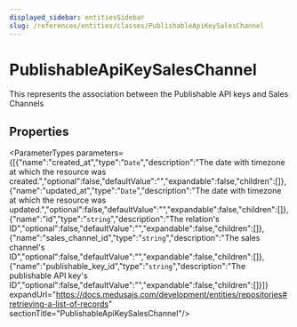 ```yaml
---
displayed_sidebar: entitiesSidebar
slug: /references/entities/classes/PublishableApiKeySalesChannel
---
```



# PublishableApiKeySalesChannel

This represents the association between the Publishable API keys and Sales Channels

## Properties

<ParameterTypes parameters={[{"name":"created_at","type":"`Date`","description":"The date with timezone at which the resource was created.","optional":false,"defaultValue":"","expandable":false,"children":[]},{"name":"updated_at","type":"`Date`","description":"The date with timezone at which the resource was updated.","optional":false,"defaultValue":"","expandable":false,"children":[]},{"name":"id","type":"`string`","description":"The relation's ID","optional":false,"defaultValue":"","expandable":false,"children":[]},{"name":"sales_channel_id","type":"`string`","description":"The sales channel's ID","optional":false,"defaultValue":"","expandable":false,"children":[]},{"name":"publishable_key_id","type":"`string`","description":"The publishable API key's ID","optional":false,"defaultValue":"","expandable":false,"children":[]}]} expandUrl="https://docs.medusajs.com/development/entities/repositories#retrieving-a-list-of-records" sectionTitle="PublishableApiKeySalesChannel"/>
